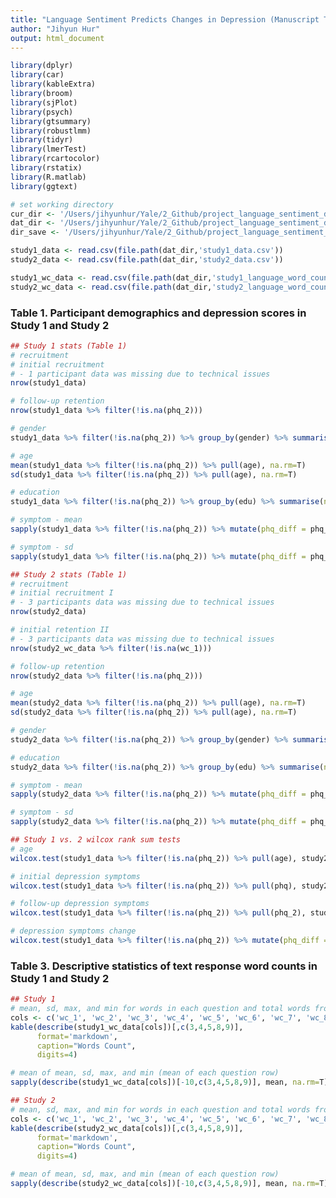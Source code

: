 ```yaml
---
title: "Language Sentiment Predicts Changes in Depression (Manuscript Tables)"
author: "Jihyun Hur"
output: html_document
---
```


```r
library(dplyr)
library(car)
library(kableExtra)
library(broom)
library(sjPlot)
library(psych)
library(gtsummary)
library(robustlmm)
library(tidyr)
library(lmerTest)
library(rcartocolor)  
library(rstatix)     
library(R.matlab)
library(ggtext)

# set working directory
cur_dir <- '/Users/jihyunhur/Yale/2_Github/project_language_sentiment_depression/scripts'
dat_dir <- '/Users/jihyunhur/Yale/2_Github/project_language_sentiment_depression/data'
dir_save <- '/Users/jihyunhur/Yale/2_Github/project_language_sentiment_depression/scripts/figures'

study1_data <- read.csv(file.path(dat_dir,'study1_data.csv'))
study2_data <- read.csv(file.path(dat_dir,'study2_data.csv'))

study1_wc_data <- read.csv(file.path(dat_dir,'study1_language_word_count.csv'))
study2_wc_data <- read.csv(file.path(dat_dir,'study2_language_word_count.csv'))
```

### Table 1. Participant demographics and depression scores in Study 1 and Study 2
```r
## Study 1 stats (Table 1)
# recruitment
# initial recruitment
# - 1 participant data was missing due to technical issues
nrow(study1_data)

# follow-up retention
nrow(study1_data %>% filter(!is.na(phq_2)))

# gender
study1_data %>% filter(!is.na(phq_2)) %>% group_by(gender) %>% summarise(n=n()) %>% mutate(percentage = n/sum(n)*100)

# age
mean(study1_data %>% filter(!is.na(phq_2)) %>% pull(age), na.rm=T)
sd(study1_data %>% filter(!is.na(phq_2)) %>% pull(age), na.rm=T)

# education
study1_data %>% filter(!is.na(phq_2)) %>% group_by(edu) %>% summarise(n=n()) %>% mutate(percentage = n/sum(n)*100)

# symptom - mean
sapply(study1_data %>% filter(!is.na(phq_2)) %>% mutate(phq_diff = phq_2 - phq) %>% dplyr::select(c(phq, phq_2, phq_diff)), mean, na.rm=T)

# symptom - sd
sapply(study1_data %>% filter(!is.na(phq_2)) %>% mutate(phq_diff = phq_2 - phq) %>% dplyr::select(c(phq, phq_2, phq_diff)), sd, na.rm=T)

## Study 2 stats (Table 1)
# recruitment
# initial recruitment I
# - 3 participants data was missing due to technical issues
nrow(study2_data)

# initial retention II
# - 3 participants data was missing due to technical issues
nrow(study2_wc_data %>% filter(!is.na(wc_1)))

# follow-up retention
nrow(study2_data %>% filter(!is.na(phq_2)))

# age
mean(study2_data %>% filter(!is.na(phq_2)) %>% pull(age), na.rm=T)
sd(study2_data %>% filter(!is.na(phq_2)) %>% pull(age), na.rm=T)

# gender
study2_data %>% filter(!is.na(phq_2)) %>% group_by(gender) %>% summarise(n=n()) %>% mutate(percentage = n/sum(n)*100)

# education
study2_data %>% filter(!is.na(phq_2)) %>% group_by(edu) %>% summarise(n=n()) %>% mutate(percentage = n/sum(n)*100)

# symptom - mean
sapply(study2_data %>% filter(!is.na(phq_2)) %>% mutate(phq_diff = phq_2 - phq) %>% dplyr::select(c(phq, phq_2, phq_diff)), mean, na.rm=T)

# symptom - sd
sapply(study2_data %>% filter(!is.na(phq_2)) %>% mutate(phq_diff = phq_2 - phq) %>% dplyr::select(c(phq, phq_2, phq_diff)), sd, na.rm=T)

## Study 1 vs. 2 wilcox rank sum tests
# age
wilcox.test(study1_data %>% filter(!is.na(phq_2)) %>% pull(age), study2_data %>% filter(!is.na(phq_2)) %>% pull(age))

# initial depression symptoms
wilcox.test(study1_data %>% filter(!is.na(phq_2)) %>% pull(phq), study2_data %>% filter(!is.na(phq_2)) %>% pull(phq))

# follow-up depression symptoms
wilcox.test(study1_data %>% filter(!is.na(phq_2)) %>% pull(phq_2), study2_data %>% filter(!is.na(phq_2)) %>% pull(phq_2))

# depression symptoms change
wilcox.test(study1_data %>% filter(!is.na(phq_2)) %>% mutate(phq_diff = phq_2-phq) %>% pull(phq_diff), study2_data %>% filter(!is.na(phq_2)) %>% mutate(phq_diff = phq_2-phq)  %>% pull(phq_diff))
```
### Table 3. Descriptive statistics of text response word counts in Study 1 and Study 2
```r
## Study 1
# mean, sd, max, and min for words in each question and total words from all questions 
cols <- c('wc_1', 'wc_2', 'wc_3', 'wc_4', 'wc_5', 'wc_6', 'wc_7', 'wc_8', 'wc_9', 'wc_all')
kable(describe(study1_wc_data[cols])[,c(3,4,5,8,9)], 
      format='markdown', 
      caption="Words Count",
      digits=4)

# mean of mean, sd, max, and min (mean of each question row)
sapply(describe(study1_wc_data[cols])[-10,c(3,4,5,8,9)], mean, na.rm=T)

## Study 2
# mean, sd, max, and min for words in each question and total words from all questions 
cols <- c('wc_1', 'wc_2', 'wc_3', 'wc_4', 'wc_5', 'wc_6', 'wc_7', 'wc_8', 'wc_9', 'wc_all')
kable(describe(study2_wc_data[cols])[,c(3,4,5,8,9)], 
      format='markdown', 
      caption="Words Count",
      digits=4)

# mean of mean, sd, max, and min (mean of each question row)
sapply(describe(study2_wc_data[cols])[-10,c(3,4,5,8,9)], mean, na.rm=T)
```
